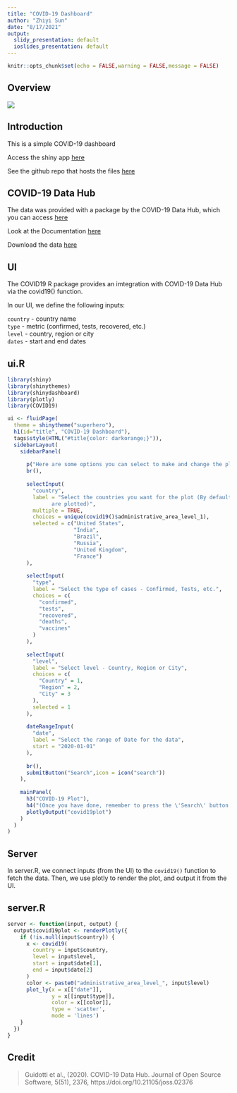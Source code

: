 ```yaml
---
title: "COVID-19 Dashboard"
author: "Zhiyi Sun"
date: "8/17/2021"
output: 
  slidy_presentation: default
  ioslides_presentation: default
---
```


```r
knitr::opts_chunk$set(echo = FALSE,warning = FALSE,message = FALSE)
```

## Overview

![](COVID-19 Dashboard.png)

## Introduction

This is a simple COVID-19 dashboard

Access the shiny app [here](https://z3v3c4-zhiyi-sun.shinyapps.io/covid19rshiny/)

See the github repo that hosts the files [here](https://github.com/zsun255/COVID-19-Dashboard.git)

## COVID-19 Data Hub 

The data was provided with a package by the COVID-19 Data Hub, which you can access [here](https://covid19datahub.io/articles/api/r.html)

Look at the Documentation [here](https://covid19datahub.io/articles/doc/data.html) 

Download the data [here](https://covid19datahub.io/articles/data.html)

## UI

The COVID19 R package provides an imtegration with COVID-19 Data Hub via the covid19() function.

In our UI, we define the following inputs:

 `country` - country name   
 `type` - metric (confirmed, tests, recovered, etc.)   
 `level` - country, region or city   
 `dates` - start and end dates  
 
## ui.R

```r
library(shiny)
library(shinythemes)
library(shinydashboard)
library(plotly)
library(COVID19)

ui <- fluidPage(
  theme = shinytheme("superhero"),
  h1(id="title", "COVID-19 Dashboard"),
  tags$style(HTML("#title{color: darkorange;}")),
  sidebarLayout(
    sidebarPanel(
      
      p("Here are some options you can select to make and change the plot"),
      br(),
      
      selectInput(
        "country",
        label = "Select the countries you want for the plot (By default, the top 6 countries with the highest confirmed cases 
              are plotted)",
        multiple = TRUE,
        choices = unique(covid19()$administrative_area_level_1),
        selected = c("United States", 
                     "India", 
                     "Brazil", 
                     "Russia",
                     "United Kingdom",
                     "France")
      ),
      
      selectInput(
        "type",
        label = "Select the type of cases - Confirmed, Tests, etc.",
        choices = c(
          "confirmed",
          "tests",
          "recovered",
          "deaths",
          "vaccines"
        )
      ),
      
      selectInput(
        "level",
        label = "Select level - Country, Region or City",
        choices = c(
          "Country" = 1,
          "Region" = 2,
          "City" = 3
        ),
        selected = 1
      ),
      
      dateRangeInput(
        "date",
        label = "Select the range of Date for the data",
        start = "2020-01-01"
      ),
      
      br(),
      submitButton("Search",icon = icon("search"))
    ),
    
    mainPanel(
      h3("COVID-19 Plot"), 
      h4("(Once you have done, remember to press the \'Search\' button before plotting!)"),
      plotlyOutput("covid19plot")
    )
  )
)
```

## Server 

In server.R, we connect inputs (from the UI) to the `covid19()` function to fetch the data. Then, we use plotly to render the plot, and output it from the UI. 

## server.R

```r
server <- function(input, output) {
  output$covid19plot <- renderPlotly({
    if (!is.null(input$country)) {
      x <- covid19(
        country = input$country,
        level = input$level,
        start = input$date[1],
        end = input$date[2]
      )
      color <- paste0("administrative_area_level_", input$level)
      plot_ly(x = x[["date"]],
              y = x[[input$type]],
              color = x[[color]],
              type = 'scatter',
              mode = 'lines')
    }
  })
}
```

## Credit

> Guidotti et al., (2020). COVID-19 Data Hub. Journal of Open Source Software, 5(51), 2376, https://doi.org/10.21105/joss.02376
